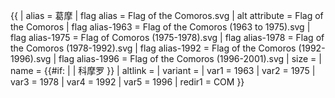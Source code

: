 {{ {{{1<noinclude>|country showdata</noinclude>}}}
| alias = 葛摩
| flag alias = Flag of the Comoros.svg
| alt attribute = Flag of the Comoros
| flag alias-1963 = Flag of the Comoros (1963 to 1975).svg
| flag alias-1975 = Flag of Comoros (1975-1978).svg
| flag alias-1978 = Flag of the Comoros (1978-1992).svg
| flag alias-1992 = Flag of the Comoros (1992-1996).svg
| flag alias-1996 = Flag of the Comoros (1996-2001).svg
| size = {{{size|}}}
| name = {{#if: {{{name|}}} | {{{name|}}} | 科摩罗 }}
| altlink = {{{altlink|}}}
| variant = {{{variant|}}}
<noinclude>
| var1 = 1963
| var2 = 1975
| var3 = 1978
| var4 = 1992
| var5 = 1996
| redir1 = COM
</noinclude>
}}